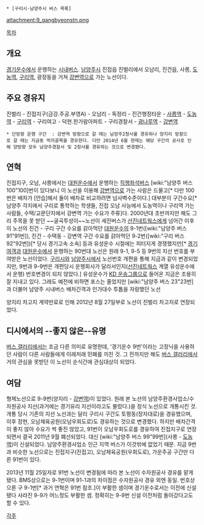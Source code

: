  * [구리시·남양주시 버스 목록]

attachment:9_gangbyeonstn.png

[[목차]]

== 개요 ==
[[경기운수]]에서 운행하는 [[시내버스]]. [[남양주]]시 진접읍 진벌리에서 오남리, 진건읍, 사릉, [[도농역]], [[구리역]], 광장동을 거쳐 [[강변역]]으로 가는 노선이다.

== 주요 경유지 ==

진벌리 - 진접지구(금강.주공.부영A) - 오남리 - 독정리 - 진건행정타운 - [[사릉역]] - [[도농역]] - 
[[구리역]] - 구리여고 - 덕현.한가람아파트 - 구리경찰서 - [[광나루역]] - [[강변역]]

 * 단방향 운행 구간  : 강변역 방향으로 갈 때는 남양주2청사를 경유하나 양지리 방향으로 갈 때는 지금동 먹자골목을 경유한다. 다만 2014년 6월 현재는 해당 구간의 공사로 인해 양방향 모두 남양주경찰서 및 2청사를 경유하는 것으로 변경됐다.

== 연혁 ==
진접지구, 오남, 사릉에서는 [[대원운수]]에서 운행하는 [[직행좌석버스]] [wiki:"남양주 버스 100"100]번이 있다보니 이 노선을 이용해 [[강변역]]으로 가는 사람은 드물고[* 다만 100번은 배차가 [안습]해서 둘이 배차로 비교하려면 넘사벽수준이다.] 대부분이 구간수요[* 남양주 각지에서 구리로 통학하는 학생들, 진접 오남 사능에서 도농역이나 구리역 가는 사람들, 수택/교문단지에서 강변역 가는 수요가 주류]다. 2000년대 초반까지만 해도 그리 주목을 못 받던 ~~굴곡투성이~~노선이 세진버스가 [[선진네트웍스]]에게 넘어간 이후 이 노선의 진건 - 구리 구간 수요를 갉아먹던 [[대원운수]]의 9-1번([wiki:"남양주 버스 91"91번]), 진건 - 수택동 - 강변역 구간 수요를 갉아먹던 9-2번([wiki:"구리 버스 92"92번])[* 당시 경기고속 소속] 등과 유성운수 시절에는 피터지게 경쟁했지만[* [[경기여객]]과 [[대원운수]]에서 운행하는 90번대 노선은 원래 9-1, 9-5 등 9번의 지선 번호를 부여받은 노선이었다. [[구리시]]와 [[남양주시]]에서 노선번호 개편을 통해 지금과 같이 변경되었지만, 9번과 9-9번은 개편당시 운행회사가 달라서인지([[선진네트웍스]] 계열 유성운수에서 운행) 번호변경이 되지 않았다.] 유성운수가 [[KD 운송그룹]]으로 들어온 지금은 조용히 잘 지내고 있다. 그래도 예전에 비하면 포스는 줄었지만 [wiki:"남양주 버스 23"23번]과 더불어 남양주 시내버스 배차간격과 인가대수 투톱을 자랑했던 노선

양지리 차고지 계약만료로 인해 2012년 8월 27일부로 노선이 진벌리 차고지로 연장되었다.

== 디시에서의 --좋지 않은--유명 ==
[[버스 갤러리]]에서는 조금 다른 의미로 유명한데, '경기운수 9번'이라는 고정닉을 사용하던 사람이 다른 사람들에게 이래저래 민폐를 끼친 것. 그 전까지만 해도 [[버스 갤러리]]에서 거의 관심을 못받던 이 노선이 순식간에 관심대상이 되었다.

== 여담 ==
형제노선으로 9-9번(양지리 - [[강변역]])이 있었다. 원래 본 노선의 남양주환경사업소/수자원공사 지선(과거에는 경기유리 지선이라고도 불렀다.)을 정식 노선으로 개통시킨 것. 개통 당시 기존의 지선 노선과는 달리 구리시 구간도 토평동(장자대로)을 경유했으며, 이후 장현, 오남체육공원(오남우회도로)도 경유하는 것으로 변경했다. 하지만 배차간격이 좋지 않아 수요가 썩 좋진 않았고, 91번이 오남우회도로를 경유하여 진접지구로 연장되면서 결국 2011년 9월 폐선되었다. 대신 [wiki:"남양주 버스 99"99번](사릉 - [[도농역]])이 신설되었다. 남양주환경사업소 인근 지역 버스가 이것밖에 없었기 때문. 지금 9번과 비슷한 노선으로는 진접지구(진접고), 오남체육공원(우회도로), 가운주공 구간만 다른 91번이 있다.

2013년 11월 25일자로 91번 노선이 변경됨에 따라 본 노선이 수자원공사 경유를 맡게됐다. BMS상으로는 9-1번이며 91-1과의 차이점은 수자원공사 경유 외엔 동일. 번호상으론 구 9-1번[* 과거 연혁은 91번 참조.]이 부활한 셈이며 경기운수로서는 이전에 신설됐다 사라진 9-9가 어느정도 부활한 셈. 정확히는 9-9번 신설 이전처럼 돌아갔다고도 할 수 있다.

[[각주]]
